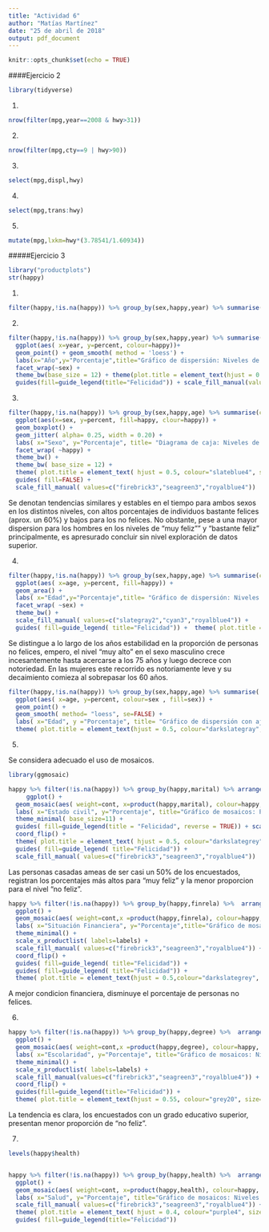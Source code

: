---
title: "Actividad 6"
author: "Matías Martínez"
date: "25 de abril de 2018"
output: pdf_document
---

```{r setup, include=FALSE}
knitr::opts_chunk$set(echo = TRUE)
```



####Ejercicio 2

```{r,echo=FALSE}
library(tidyverse)
```

1. 
```{r}
nrow(filter(mpg,year==2008 & hwy>31))

```

2.
```{r}
nrow(filter(mpg,cty==9 | hwy>90))
```

3.
```{r}
select(mpg,displ,hwy)
```

4.
```{r}
select(mpg,trans:hwy)
```

5.
```{r}
mutate(mpg,lxkm=hwy*(3.78541/1.60934))
```



#####Ejercicio 3


```{r,echo =TRUE}
library("productplots")
str(happy)
```




1.

```{r,echo=TRUE}
filter(happy,!is.na(happy)) %>% group_by(sex,happy,year) %>% summarise(cont=n()) %>%arrange(year) %>% group_by(year,sex) %>% mutate(percent=(cont/sum(cont)*100))
```







2.
```{r,echo=TRUE}

filter(happy,!is.na(happy)) %>% group_by(sex,happy,year) %>% summarise(cont=n()) %>% arrange(year) %>% group_by(year,sex) %>% mutate( percent=(cont/sum(cont)*100)) %>% 
  ggplot(aes( x=year, y=percent, colour=happy))+
  geom_point() + geom_smooth( method = 'loess') + 
  labs(x="Año",y="Porcentaje",title="Gráfico de dispersión: Niveles de felicidad desde 1972 a 2006") +
  facet_wrap(~sex) +
  theme_bw(base_size = 12) + theme(plot.title = element_text(hjust = 0.5,colour="slateblue4",size=14,face="plain")) +
  guides(fill=guide_legend(title="Felicidad")) + scale_fill_manual(values=c("firebrick3","seagreen3","royalblue4"))

```







3.

```{r,echo=TRUE }
filter(happy,!is.na(happy)) %>% group_by(sex,happy,age) %>% summarise(cont=n()) %>%arrange(age) %>% group_by(age,sex) %>% mutate(percent=(cont/sum(cont)*100))  %>% 
  ggplot(aes(x=sex, y=percent, fill=happy, clour=happy)) +
  geom_boxplot() +
  geom_jitter( alpha= 0.25, width = 0.20) +
  labs( x="Sexo", y="Porcentaje", title= "Diagrama de caja: Niveles de felicidad en el tiempo según sexo",caption= "Nota: cada punto representa la proporción correspondiente a un año del período 1972 - 2006.") + 
  facet_wrap( ~happy) +
  theme_bw() + 
  theme_bw( base_size = 12) +
  theme( plot.title = element_text( hjust = 0.5, colour="slateblue4", size=14,face="plain")) +
  guides( fill=FALSE) + 
  scale_fill_manual( values=c("firebrick3","seagreen3","royalblue4"))

```

Se denotan tendencias similares y estables en el tiempo para ambos sexos en los distintos niveles, con altos porcentajes de individuos bastante felices (aprox. un 60%) y bajos para los no felices. No obstante, pese a una mayor dispersion para los hombres en los niveles de "muy feliz"" y "bastante feliz" principalmente, es apresurado concluir sin  nivel exploración de datos superior.






4.

```{r,echo=TRUE}

filter(happy,!is.na(happy)) %>% group_by(sex,happy,age) %>% summarise(cont=n()) %>%arrange(age) %>% group_by(age,sex) %>% mutate(percent=(cont/sum(cont)*100))  %>% 
  ggplot(aes( x=age, y=percent, fill=happy)) + 
  geom_area() + 
  labs( x="Edad",y="Porcentaje",title= "Gráfico de dispersión: Niveles de felicidad según edad") + 
  facet_wrap( ~sex) +
  theme_bw() + 
  scale_fill_manual( values=c("slategray2","cyan3","royalblue4")) +
  guides( fill=guide_legend( title="Felicidad")) +  theme( plot.title = element_text( hjust = 0.5, colour="darkslategray", size=14, face="plain"))

```


Se distingue a lo largo de los años estabilidad en la proporción de personas no felices, empero, el nivel "muy alto" en el sexo masculino crece incesantemente hasta acercarse a los 75 años y luego decrece con notoriedad. En las mujeres este recorrido es notoriamente leve y su decaimiento comieza al sobrepasar los 60 años.


```{r,echo =TRUE}

filter(happy,!is.na(happy)) %>% group_by(sex,happy,age) %>% summarise( cont=n()) %>%arrange(age) %>% group_by(age,sex) %>% mutate(percent=(cont/sum(cont)*100)) %>% filter(happy== "very happy") %>%
  ggplot(aes( x=age, y=percent, colour=sex , fill=sex)) +
  geom_point() +
  geom_smooth( method= "loess", se=FALSE) + 
  labs( x="Edad", y ="Porcentaje", title= "Gráfico de dispersión con ajuste : Nivel muy feliz según edad") +
  theme( plot.title = element_text(hjust = 0.5, colour="darkslategray", size=14,face="plain"))
```






5.

Se considera adecuado el uso de mosaicos.

```{r,echo=FALSE}

library(ggmosaic)
```

```{r,echo=TRUE}

happy %>% filter(!is.na(happy)) %>% group_by(happy,marital) %>% arrange(marital)%>% group_by(marital,happy) %>% summarise(cont=n()) %>%
     ggplot() +
  geom_mosaic(aes( weight=cont, x=product(happy,marital), colour=happy, fill=happy), na.rm=TRUE,) +
  labs( x="Estado civil", y="Porcentaje", title="Gráfico de mosaicos: Porcentaje niveles de felicidad según estado civil") +
  theme_minimal( base_size=11) +
  guides( fill=guide_legend(title = "Felicidad", reverse = TRUE)) + scale_x_productlist( labels=labels) +
  coord_flip() +
  theme( plot.title = element_text( hjust = 0.5, colour="darkslategrey", size=13.7, face="plain")) +
  guides( fill=guide_legend( title="Felicidad")) +
  scale_fill_manual( values=c("firebrick3","seagreen3","royalblue4"))

```


Las personas casadas ameas de ser casi un 50% de los encuestados, registran los porcentajes más altos para "muy feliz" y la menor proporcion para el nivel "no feliz".


```{r,echo=TRUE}

happy %>% filter(!is.na(happy)) %>% group_by(happy,finrela) %>%  arrange(finrela)%>% group_by(finrela,happy) %>% summarise( cont=n()) %>%
  ggplot() +
  geom_mosaic(aes( weight=cont,x =product(happy,finrela), colour=happy, fill=happy)) + 
  labs( x="Situación Financiera", y="Porcentaje",title="Gráfico de mosaicos: Niveles de felicidad según condición financiera") +
  theme_minimal() +
  scale_x_productlist( labels=labels) +
  scale_fill_manual( values=c("firebrick3","seagreen3","royalblue4")) +
  coord_flip() +
  guides( fill=guide_legend( title="Felicidad")) +
  guides( fill=guide_legend( title="Felicidad")) +
  theme( plot.title = element_text(hjust = 0.5,colour="darkslategrey", size=13.7, face="plain"))

```

 A mejor condicion financiera, disminuye el porcentaje de personas no felices.






6.

```{r,echo=TRUE}

happy %>% filter(!is.na(happy)) %>% group_by(happy,degree) %>%  arrange(degree)%>% group_by(degree,happy) %>% summarise(cont=n()) %>%
  ggplot() +
  geom_mosaic(aes( weight=cont,x =product(happy,degree), colour=happy, fill=happy)) + 
  labs( x="Escolaridad", y="Porcentaje", title="Gráfico de mosaicos: Niveles de felicidad según educación") +
  theme_minimal() +
  scale_x_productlist( labels=labels) +
  scale_fill_manual(values=c("firebrick3","seagreen3","royalblue4")) +
  coord_flip() +
  guides(fill=guide_legend(title="Felicidad")) +
  theme( plot.title = element_text(hjust = 0.55, colour="grey20", size=14.2, face="plain"))
```

La tendencia es clara, los encuestados con un grado educativo superior, presentan menor proporción de "no feliz".





7.

```{r,echo=TRUE}

levels(happy$health)


happy %>% filter(!is.na(happy)) %>% group_by(happy,health) %>%  arrange(health) %>% group_by(health,happy) %>% summarise(cont=n()) %>%drop_na() %>%
  ggplot() +
  geom_mosaic(aes( weight=cont, x=product(happy,health), colour=happy, fill=happy)) +
  labs( x="Salud", y="Porcentaje", title="Gráfico de mosaicos: Niveles de felicidad según salud") +
  scale_fill_manual( values=c("firebrick3","seagreen3","royalblue4")) +
  theme( plot.title = element_text( hjust = 0.4, colour="purple4", size=14.2, face="plain")) +
  guides( fill=guide_legend(title="Felicidad"))


```














